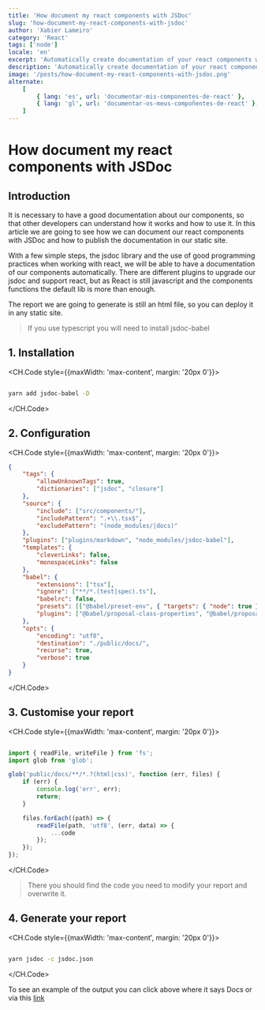 ```yaml
---
title: 'How document my react components with JSDoc'
slug: 'how-document-my-react-components-with-jsdoc'
author: 'Xabier Lameiro'
category: 'React'
tags: ['node']
locale: 'en'
excerpt: 'Automatically create documentation of your react components with jsdoc and publish in your static site'
description: 'Automatically create documentation of your react components with jsdoc and publish in your static site'
image: '/posts/how-document-my-react-components-with-jsdoc.png'
alternate:
    [
        { lang: 'es', url: 'documentar-mis-componentes-de-react' },
        { lang: 'gl', url: 'documentar-os-meus-compoñentes-de-react' },
    ]
---
```


# How document my react components with JSDoc

<Date date="01-16-2023" />

<GoogleAdsense />

## Introduction

It is necessary to have a good documentation about our components, so that other developers can understand how it works and how to use it. In this article we are going to see how we can document our react components with JSDoc and how to publish the documentation in our static site.

With a few simple steps, the jsdoc library and the use of good programming practices when working with react, we will be able to have a documentation of our components automatically. There are different plugins to upgrade our jsdoc and support react, but as React is still javascript and the components functions the default lib is more than enough.

The report we are going to generate is still an html file, so you can deploy it in any static site.

> If you use typescript you will need to install jsdoc-babel

## 1. Installation

<CH.Code style={{maxWidth: 'max-content', margin: '20px 0'}}>

```bash

yarn add jsdoc-babel -D

```

</CH.Code>

## 2. Configuration

<CH.Code style={{maxWidth: 'max-content', margin: '20px 0'}}>

```json jsdoc.json
{
    "tags": {
        "allowUnknownTags": true,
        "dictionaries": ["jsdoc", "closure"]
    },
    "source": {
        "include": ["src/components/"],
        "includePattern": ".+\\.tsx$",
        "excludePattern": "(node_modules/|docs)"
    },
    "plugins": ["plugins/markdown", "node_modules/jsdoc-babel"],
    "templates": {
        "cleverLinks": false,
        "monospaceLinks": false
    },
    "babel": {
        "extensions": ["tsx"],
        "ignore": ["**/*.(test|spec).ts"],
        "babelrc": false,
        "presets": [["@babel/preset-env", { "targets": { "node": true } }], "@babel/preset-typescript"],
        "plugins": ["@babel/proposal-class-properties", "@babel/proposal-object-rest-spread"]
    },
    "opts": {
        "encoding": "utf8",
        "destination": "./public/docs/",
        "recurse": true,
        "verbose": true
    }
}
```

</CH.Code>

## 3. Customise your report

<CH.Code style={{maxWidth: 'max-content', margin: '20px 0'}}>

```js custom-docs.js mark=13

import { readFile, writeFile } from 'fs';
import glob from 'glob';

glob('public/docs/**/*.?(html|css)', function (err, files) {
    if (err) {
        console.log('err', err);
        return;
    }

    files.forEach((path) => {
        readFile(path, 'utf8', (err, data) => {
            ...code
        });
    });
});


```

</CH.Code>

> There you should find the code you need to modify your report and overwrite it.

## 4. Generate your report

<CH.Code style={{maxWidth: 'max-content', margin: '20px 0'}}>

```bash

yarn jsdoc -c jsdoc.json

```

</CH.Code>

To see an example of the output you can click above where it says Docs or via this [link](https://xabierlameiro.com/docs 'Link to my docs')
